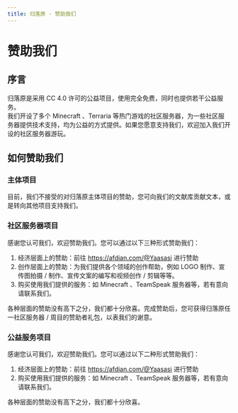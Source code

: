```yaml
---
title: 归落原 · 赞助我们
---
```


# 赞助我们

## 序言

归落原是采用 CC 4.0 许可的公益项目，使用完全免费，同时也提供若干公益服务。\
我们开设了多个 Minecraft 、Terraria 等热门游戏的社区服务器，为一些社区服务器提供技术支持，均为公益的方式提供。如果您愿意支持我们，欢迎加入我们开设的社区服务器游玩。

## 如何赞助我们

### 主体项目

目前，我们不接受的对归落原主体项目的赞助，您可向我们的文献库贡献文本，或是转向其他项目支持我们。

### 社区服务器项目

感谢您认可我们，欢迎赞助我们。您可以通过以下三种形式赞助我们：

1. 经济层面上的赞助：前往 https://afdian.com/@Yaasasi 进行赞助
2. 创作层面上的赞助：为我们提供各个领域的创作帮助，例如 LOGO 制作、宣传图拍摄 / 制作、宣传文案的编写和视频创作 / 剪辑等等。
3. 购买使用我们提供的服务：如 Minecraft 、TeamSpeak 服务器等，若有意向请联系我们。

各种层面的赞助没有高下之分，我们都十分欣喜。完成赞助后，您可获得归落原任一社区服务器 / 周目的赞助者礼包，以表我们的谢意。

### 公益服务项目

感谢您认可我们，欢迎赞助我们。您可以通过以下二种形式赞助我们：

1. 经济层面上的赞助：前往 https://afdian.com/@Yaasasi 进行赞助
2. 购买使用我们提供的服务：如 Minecraft 、TeamSpeak 服务器等，若有意向请联系我们。

各种层面的赞助没有高下之分，我们都十分欣喜。